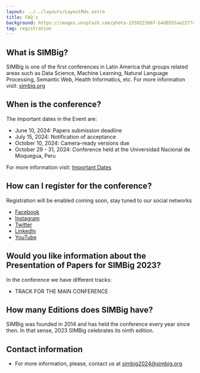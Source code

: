 ```yaml
---
layout: ../../layouts/LayoutMdx.astro
title: FAQ's
background: https://images.unsplash.com/photo-1559223607-b4d0555ae227?q=80&w=2070&auto=format&fit=crop&ixlib=rb-4.0.3&ixid=M3wxMjA3fDB8MHxwaG90by1wYWdlfHx8fGVufDB8fHx8fA%3D%3D
tag: registration
---
```


## What is SIMBig?
SIMBig is one of the first conferences in Latin America that groups related areas such as Data Science, Machine Learning, Natural Language Processing, Semantic Web, Health Informatics, etc. For more information visit: [simbig.org](https://simbig.org)

## When is the conference?
The important dates in the Event are:
* June 10, 2024: Papers submission deadline
* July 15, 2024: Notification of acceptance
* October 10, 2024: Camera-ready versions due
* October 29 - 31, 2024: Conference held at the Universidad Nacional de Moquegua, Peru

For more information visit: [Important Dates](/#dates)

## How can I register for the conference?

Registration will be enabled coming soon, stay tuned to our social networks

* [Facebook](https://web.facebook.com/SIMBig.Conference)
* [Instagram](https://www.instagram.com/simbig.conference/)
* [Twitter](https://twitter.com/SIMBigPeru)
* [LinkedIn](https://www.linkedin.com/company/simbig/)
* [YouTube](https://www.youtube.com/channel/UCNgraquKWFCzcujSavfB6mA)

## Would you like information about the Presentation of Papers for SIMBig 2023?
In the conference we have different tracks:
* TRACK FOR THE MAIN CONFERENCE

## How many Editions does SIMBig have?
SIMBig was founded in 2014 and has held the conference every year since then. In that sense, 2023 SIMBig celebrates its ninth edition.


## Contact information
* For more information, please, contact us at simbig2024@simbig.org